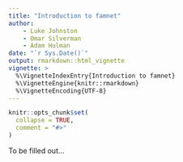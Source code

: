 ```yaml
---
title: "Introduction to famnet"
author: 
    - Luke Johnston
    - Omar Silverman
    - Adam Hulman
date: "`r Sys.Date()`"
output: rmarkdown::html_vignette
vignette: >
  %\VignetteIndexEntry{Introduction to famnet}
  %\VignetteEngine{knitr::rmarkdown}
  %\VignetteEncoding{UTF-8}
---
```


```r
knitr::opts_chunk$set(
  collapse = TRUE,
  comment = "#>"
)
```

To be filled out...
